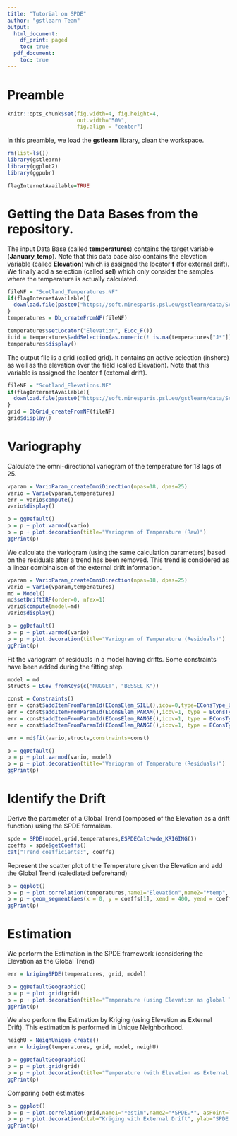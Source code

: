 ```yaml
---
title: "Tutorial on SPDE"
author: "gstlearn Team"
output:
  html_document:
    df_print: paged
    toc: true
  pdf_document:
    toc: true
---
```


# Preamble

```r
knitr::opts_chunk$set(fig.width=4, fig.height=4, 
                      out.width="50%",
                      fig.align = "center") 
```


In this preamble, we load the **gstlearn** library, clean the workspace.

```r
rm(list=ls())
library(gstlearn)
library(ggplot2)
library(ggpubr)

flagInternetAvailable=TRUE
```

# Getting the Data Bases from the repository.

The input Data Base (called **temperatures**) contains the target variable (**January_temp**). Note that this data base also contains the elevation variable (called **Elevation**) which is assigned the locator **f** (for external drift). We finally add a selection (called **sel**) which only consider the samples where the temperature is actually calculated.

```r
fileNF = "Scotland_Temperatures.NF"
if(flagInternetAvailable){
  download.file(paste0("https://soft.minesparis.psl.eu/gstlearn/data/Scotland/",fileNF), fileNF)
}
temperatures = Db_createFromNF(fileNF)

temperatures$setLocator("Elevation", ELoc_F())
iuid = temperatures$addSelection(as.numeric(! is.na(temperatures["J*"])))
temperatures$display()
```

The output file is a grid (called grid). It contains an active selection (inshore) as well as the elevation over the field (called Elevation). Note that this variable is assigned the locator f (external drift).

```r
fileNF = "Scotland_Elevations.NF"
if(flagInternetAvailable){
  download.file(paste0("https://soft.minesparis.psl.eu/gstlearn/data/Scotland/",fileNF), fileNF)
}
grid = DbGrid_createFromNF(fileNF)
grid$display()
```

# Variography

Calculate the omni-directional variogram of the temperature for 18 lags of 25.

```r
vparam = VarioParam_createOmniDirection(npas=18, dpas=25)
vario = Vario(vparam,temperatures)
err = vario$compute()
vario$display()
```

```r
p = ggDefault()
p = p + plot.varmod(vario)
p = p + plot.decoration(title="Variogram of Temperature (Raw)")
ggPrint(p)
```

We calculate the variogram (using the same calculation parameters) based on the residuals after a trend has been removed. This trend is considered as a linear combinaison of the external drift information.

```r
vparam = VarioParam_createOmniDirection(npas=18, dpas=25)
vario = Vario(vparam,temperatures)
md = Model()
md$setDriftIRF(order=0, nfex=1)
vario$compute(model=md)
vario$display()
```

```r
p = ggDefault()
p = p + plot.varmod(vario)
p = p + plot.decoration(title="Variogram of Temperature (Residuals)")
ggPrint(p)
```

Fit the variogram of residuals in a model having drifts. Some constraints have been added during the fitting step.

```r
model = md
structs = ECov_fromKeys(c("NUGGET", "BESSEL_K"))

const = Constraints()
err = const$addItemFromParamId(EConsElem_SILL(),icov=0,type=EConsType_UPPER(),value=0.1)
err = const$addItemFromParamId(EConsElem_PARAM(),icov=1, type = EConsType_EQUAL(),value = 1)
err = const$addItemFromParamId(EConsElem_RANGE(),icov=1, type = EConsType_LOWER(),value = 100)
err = const$addItemFromParamId(EConsElem_RANGE(),icov=1, type = EConsType_UPPER(),value = 350)

err = md$fit(vario,structs,constraints=const)
```

```r
p = ggDefault()
p = p + plot.varmod(vario, model)
p = p + plot.decoration(title="Variogram of Temperature (Residuals)")
ggPrint(p)
```

# Identify the Drift

Derive the parameter of a Global Trend (composed of the Elevation as a drift function) using the SPDE formalism.

```r
spde = SPDE(model,grid,temperatures,ESPDECalcMode_KRIGING())
coeffs = spde$getCoeffs()
cat("Trend coefficients:", coeffs)
```

Represent the scatter plot of the Temperature given the Elevation and add the Global Trend (caledlated beforehand)

```r
p = ggplot()
p = p + plot.correlation(temperatures,name1="Elevation",name2="*temp", asPoint=TRUE)
p = p + geom_segment(aes(x = 0, y = coeffs[1], xend = 400, yend = coeffs[1] + 400 * coeffs[2]))
ggPrint(p)
```

# Estimation 

We perform the Estimation in the SPDE framework (considering the Elevation as the Global Trend)

```r
err = krigingSPDE(temperatures, grid, model)
```

```r
p = ggDefaultGeographic()
p = p + plot.grid(grid)
p = p + plot.decoration(title="Temperature (using Elevation as global Trend)")
ggPrint(p)
```

We also perform the Estimation by Kriging (using Elevation as External Drift). This estimation is performed in Unique Neighborhood.

```r
neighU = NeighUnique_create()
err = kriging(temperatures, grid, model, neighU)
```

```r
p = ggDefaultGeographic()
p = p + plot.grid(grid)
p = p + plot.decoration(title="Temperature (with Elevation as External Drift)")
ggPrint(p)
```

Comparing both estimates

```r
p = ggplot()
p = p + plot.correlation(grid,name1="*estim",name2="*SPDE.*", asPoint=TRUE)
p = p + plot.decoration(xlab="Kriging with External Drift", ylab="SPDE Kriging")
ggPrint(p)
```
